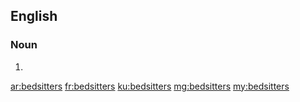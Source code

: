 ==English==

===Noun===
{{head|en|plural}}

# {{plural of|bedsitter|lang=en}}

[[ar:bedsitters]]
[[fr:bedsitters]]
[[ku:bedsitters]]
[[mg:bedsitters]]
[[my:bedsitters]]